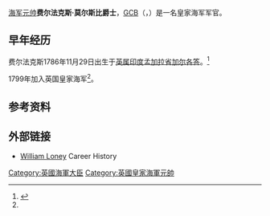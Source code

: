 {{noteTA
|G1=People
|G2=Country
|G3=UK Places
}}
{{Infobox military person
| honorific_prefix  = 
| name              = 费尔法克斯·莫尔斯比爵士
| honorific_suffix  = 
| image         = Sir Fairfax Moresby.jpg
| image_size    = 
| alt           = 
| caption       = 海军元帅费尔法克斯·莫尔斯比，1870年
| native_name       = 
| native_name_lang  = 
| birth_name    = 
| other_name    =
| nickname      = 
| birth_date    = {{Birth date|1786|11|29}}
| birth_place   = [[英属印度诸省|英属印度]][[孟加拉管辖区|孟加拉省]][[加尔各答|加尔各答]]
| death_date    = {{Death date and age|1877|1|21|1786|11|29}}
| death_place   = [[英格兰|英格兰]][[德文郡|德文郡]][[埃克斯茅斯|埃克斯茅斯]]
| placeofburial_label = 
| placeofburial = 
| placeofburial_coordinates = <!-- {{Coord|LAT|LONG|display=inline,title}} -->
| allegiance    = {{flagicon|United Kingdom}} 
| branch        = [[File:Naval_Ensign_of_the_United_Kingdom.svg|23px]] [[英国皇家海军|英国皇家海军]]
| serviceyears  = 1799 - 1870
| rank          = [[海军元帅_(英国皇家海军)|海军元帅]]
| servicenumber = 
| unit          = 
| commands      = 
| battles_label = 
| battles       = [[法国大革命战争|法国大革命战争]]<br/>[[拿破仑战争|拿破仑战争]]
| awards        = [[巴斯勋章|巴斯勋章]]
| memorials     =
| spouse        = 伊丽莎·路易莎
| relations     = [[约翰·莫尔斯比|约翰·莫尔斯比]]（子）
| laterwork     = 
| signature     = 
| signature_size =
| signature_alt =
| module        = 
}}
[[海军元帅_(英国皇家海军)|海军元帅]]'''费尔法克斯·莫尔斯比爵士'''，[[巴斯勋章|GCB]]（{{lang-en|Sir Fairfax Moresby}}，{{bd|1786年|11月29日|1877年|1月21日|catIdx=Moresby}}）是一名皇家海军军官。

==早年经历==
费尔法克斯1786年11月29日出生于[[英属印度诸省|英属印度]][[孟加拉管辖区|孟加拉省]][[加尔各答|加尔各答]]。<ref name=odnb>{{cite web|url=http://www.oxforddnb.com/view/article/19204|title=Sir Fairfax Moresby|publisher=Oxford Dictionary of National Biography|language =en|accessdate=2021-02-22}}</ref>

1799年加入英国皇家海军<ref name=odnb />。

==参考资料==
{{reflist|30em}}

==外部链接==
{{Commons category}}
*[http://www.pdavis.nl/ShowBiog.php?id=111 William Loney]{{Wayback|url=http://www.pdavis.nl/ShowBiog.php?id=111 |date=20200926175511 }} Career History

{{Authority control}}

{{DEFAULTSORT:Moresby, Fairfax}}

[[Category:英國海軍大臣|Category:英國海軍大臣]]
[[Category:英國皇家海軍元帥|Category:英國皇家海軍元帥]]